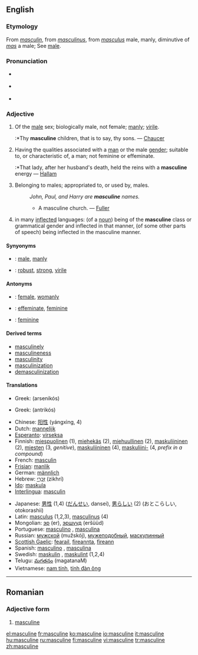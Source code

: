 {{wikipedia}}
==English==
===Etymology===
From {{OF.}} ''[[masculin]]'', from {{L.}} ''[[masculinus]]'', from ''[[masculus]]'' male, manly, diminutive of ''[[mas]]'' a male; See [[male]].

===Pronunciation===
*{{italbrac|[[RP]]}} {{IPA|/ˈmæskjʊlɪn/ ''or'' /ˈmæskjəlɪn/}}
*{{italbrac|US}} {{IPA|/ˈmæskjuːlɪn/ ''or'' /ˈmæskjəlɪn/}}
*{{audio|en-us-masculine.ogg|Audio (US)}}

===Adjective===
{{en-adj}}

# Of the [[male]] sex; biologically male, not female; [[manly]]; [[virile]].
#:*Thy '''masculine''' children, that is to say, thy sons. — [[Chaucer]]
# Having the qualities associated with a [[man]] or the male [[gender]]; suitable to, or characteristic of, a man; not feminine or effeminate.
#:*That lady, after her husband's death, held the reins with a '''masculine''' energy — [[Hallam]]
# Belonging to males; appropriated to, or used by, males.
#:''John, Paul, and Harry are '''masculine''' names.''
#:*A masculine church. — [[Fuller]]
# {{Grammar}} in many [[inflected]] languages: (of a [[noun]]) being of the '''masculine''' class or grammatical gender and inflected in that manner, (of some other parts of speech) being inflected in the masculine manner.

====Synyonyms====
*{{italbrac|of the male sex}}: [[male]], [[manly]]
*{{italbrac|having qualities of male gender}}: [[robust]], [[strong]], [[virile]]

====Antonyms====
*{{italbrac|of the male sex}}: [[female]], [[womanly]]
*{{italbrac|having qualities of male gender}}: [[effeminate]], [[feminine]]
*{{italbrac|grammar}}: [[feminine]]

====Derived terms====
*[[masculinely]]
*[[masculineness]]
*[[masculinity]]
*[[masculinization]]
*[[demasculinization]]

====Translations====
{{trans-top|(''grammar'') of a noun being of the masculine class, of some other parts of speech being inflected in the masculine manner}}
*Greek: {{t|el|αρσενικός|m|s}} (arsenikós)
{{trans-mid}}
{{trans-bottom}}

{{trans-top|of the male sex; biologically male, not female; manly; virile}}
*Greek: {{t|el|αντρικός|m|s}} (antrikós)
{{trans-mid}}
{{trans-bottom}}

{{trans-top|having male qualities, not feminine or effeminate.}}
{{trans-mid}}
{{trans-bottom}}

{{trans-top|belonging to males; appropriated to, or used by, males}}
{{trans-mid}}
{{trans-bottom}}

{{checktrans}}
{{trans-top|Translations to be categorised}}
*Chinese: [[阳性]] (yángxìng, 4)
*Dutch: [[mannelijk]] {{n}}
*[[Esperanto]]: [[virseksa]]
*Finnish: [[miespuolinen]] (1), [[miehekäs]] (2), [[miehuullinen]] (2), [[maskuliininen]] (2), [[mies#Finnish|miesten]] (3, ''genitive''), [[maskuliininen]] (4), [[maskuliini|maskuliini-]] (4, ''prefix in a compound'')
*French: [[masculin]] {{m}}
*[[Frisian]]: [[manlik]]
*German: [[männlich]]
*Hebrew: [[זכרי|זִכְרִי]] (zikhrí) {{m}}
*[[Ido]]: [[maskula]]
*[[Interlingua]]: [[masculin]]
{{trans-mid}}
*Japanese: [[男性]] (1,4) ([[だんせい]], dansei), [[男らしい]] (2) (おとこらしい, otokorashii)
*Latin: [[masculus]] (1,2,3), [[masculinus]] (4)
*Mongolian: [[эр]] (er), [[эршүүд]] (eršüüd)
*Portuguese: [[masculino]] {{m}}, [[masculina]] {{f}}
*Russian: [[мужской]] (mužskój), [[мужеподобный]], [[маскулинный]]
*[[Scottish Gaelic]]: [[fearail]], [[fireannta]], [[fireann]]
*Spanish: [[masculino]] {{m}}, [[masculina]] {{f}}
*Swedish: [[maskulin]] {{c}}, [[maskulint]] {{n}} (1,2,4)
*Telugu: [[మగతనం]] (magatanaM)
*Vietnamese: [[nam tính]], [[tính đàn ông]]
{{trans-bottom}}

----

==Romanian==

===Adjective form===
{{ro-adjform|fpl|masculin}}

#[[masculine#English|masculine]]

[[el:masculine]]
[[fr:masculine]]
[[ko:masculine]]
[[io:masculine]]
[[it:masculine]]
[[hu:masculine]]
[[ru:masculine]]
[[fi:masculine]]
[[vi:masculine]]
[[tr:masculine]]
[[zh:masculine]]